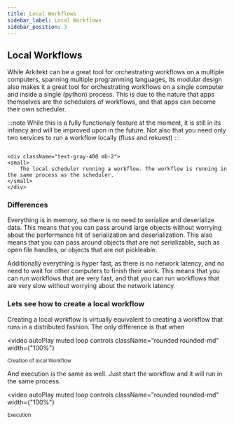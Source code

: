 ```yaml
---
title: Local Workflows
sidebar_label: Local Workflows
sidebar_position: 3
---
```



## Local Workflows

While Arkitekt can be a great tool for orchestrating workflows on a multiple computers, spanning multiple programming languages, its modular design
also makes it a great tool for orchestrating workflows on a single computer and inside a single (python) process. This is due to the nature
that apps themselves are the schedulers of workflows, and that apps can become their own scheduler.


:::note
While this is a fully functionaly feature at the moment, it is still in its infancy and will be improved upon in the future.
Not also that you need only two services to run a workflow locally (fluss and rekuest)
:::



<div className="mt-2 p-6 w-full">
    <Image img={thumbnail} />

    <div className="text-gray-400 mb-2">
    <small>
        The local scheduler running a workflow. The workflow is running in the same process as the scheduler.
    </small>
    </div>
</div>

### Differences

Everything is in memory, so there is no need to serialize and deserialize data. This means that you can pass around
large objects without worrying about the performance hit of serialization and deserialization. This also means that
you can pass around objects that are not serializable, such as open file handles, or objects that are not pickleable.

Additionally everything is hyper fast, as there is no network latency, and no need to wait for other computers to finish
their work. This means that you can run workflows that are very fast, and that you can run workflows that are very slow
without worrying about the network latency.


### Lets see how to create a local workflow

Creating a local workflow is virtually equivalent to creating a workflow that runs in a distributed fashion. The only difference is that
when 

<video
  autoPlay
  muted
  loop
  controls
  className="rounded rounded-md"
  width={"100%"}
>
  <source src={localCreation} />
</video>
<div className="text-gray-400 mb-2">
  <small> Creation of local Workflow</small>
</div>

And execution is the same as well. Just start the workflow and it will run in the same process.


<video
  autoPlay
  muted
  loop
  controls
  className="rounded rounded-md"
  width={"100%"}
>
  <source src={localExecution} />
</video>
<div className="text-gray-400 mb-2">
  <small> Execution</small>
</div>